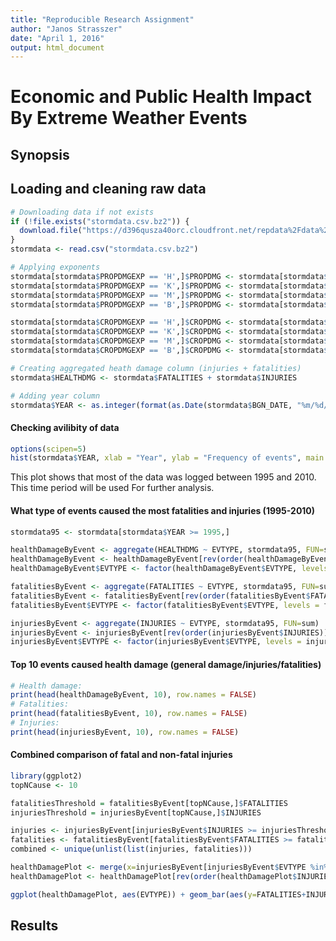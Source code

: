 ```yaml
---
title: "Reproducible Research Assignment"
author: "Janos Strasszer"
date: "April 1, 2016"
output: html_document
---
```


# Economic and Public Health Impact By Extreme Weather Events

## Synopsis

## Loading and cleaning raw data

```r
# Downloading data if not exists
if (!file.exists("stormdata.csv.bz2")) {
  download.file("https://d396qusza40orc.cloudfront.net/repdata%2Fdata%2FStormData.csv.bz2", "stormdata.csv.bz2")
}
stormdata <- read.csv("stormdata.csv.bz2")

# Applying exponents
stormdata[stormdata$PROPDMGEXP == 'H',]$PROPDMG <- stormdata[stormdata$PROPDMGEXP == 'H',]$PROPDMG * 10^2
stormdata[stormdata$PROPDMGEXP == 'K',]$PROPDMG <- stormdata[stormdata$PROPDMGEXP == 'K',]$PROPDMG * 10^3
stormdata[stormdata$PROPDMGEXP == 'M',]$PROPDMG <- stormdata[stormdata$PROPDMGEXP == 'M',]$PROPDMG * 10^6
stormdata[stormdata$PROPDMGEXP == 'B',]$PROPDMG <- stormdata[stormdata$PROPDMGEXP == 'B',]$PROPDMG * 10^9

stormdata[stormdata$CROPDMGEXP == 'H',]$CROPDMG <- stormdata[stormdata$CROPDMGEXP == 'H',]$CROPDMG * 10^2
stormdata[stormdata$CROPDMGEXP == 'K',]$CROPDMG <- stormdata[stormdata$CROPDMGEXP == 'K',]$CROPDMG * 10^3
stormdata[stormdata$CROPDMGEXP == 'M',]$CROPDMG <- stormdata[stormdata$CROPDMGEXP == 'M',]$CROPDMG * 10^6
stormdata[stormdata$CROPDMGEXP == 'B',]$CROPDMG <- stormdata[stormdata$CROPDMGEXP == 'B',]$CROPDMG * 10^9

# Creating aggregated heath damage column (injuries + fatalities)
stormdata$HEALTHDMG <- stormdata$FATALITIES + stormdata$INJURIES

# Adding year column
stormdata$YEAR <- as.integer(format(as.Date(stormdata$BGN_DATE, "%m/%d/%Y"), "%Y"))
```

#### Checking avilibity of data

```r
options(scipen=5)
hist(stormdata$YEAR, xlab = "Year", ylab = "Frequency of events", main = "Distribution of logged events between 1950 and 2010", breaks=24, col = "lightblue")
```

This plot shows that most of the data was logged between 1995 and 2010. This time period will be used For further analysis.



#### What type of events caused the most fatalities and injuries (1995-2010)
```r
stormdata95 <- stormdata[stormdata$YEAR >= 1995,]

healthDamageByEvent <- aggregate(HEALTHDMG ~ EVTYPE, stormdata95, FUN=sum)
healthDamageByEvent <- healthDamageByEvent[rev(order(healthDamageByEvent$HEALTHDMG)),]
healthDamageByEvent$EVTYPE <- factor(healthDamageByEvent$EVTYPE, levels = healthDamageByEvent$EVTYPE)

fatalitiesByEvent <- aggregate(FATALITIES ~ EVTYPE, stormdata95, FUN=sum)
fatalitiesByEvent <- fatalitiesByEvent[rev(order(fatalitiesByEvent$FATALITIES)),]
fatalitiesByEvent$EVTYPE <- factor(fatalitiesByEvent$EVTYPE, levels = fatalitiesByEvent$EVTYPE)

injuriesByEvent <- aggregate(INJURIES ~ EVTYPE, stormdata95, FUN=sum)
injuriesByEvent <- injuriesByEvent[rev(order(injuriesByEvent$INJURIES)),]
injuriesByEvent$EVTYPE <- factor(injuriesByEvent$EVTYPE, levels = injuriesByEvent$EVTYPE)
```
#### Top 10 events caused health damage (general damage/injuries/fatalities)
```r
# Health damage:
print(head(healthDamageByEvent, 10), row.names = FALSE)
# Fatalities:
print(head(fatalitiesByEvent, 10), row.names = FALSE)
# Injuries:
print(head(injuriesByEvent, 10), row.names = FALSE)
```


#### Combined comparison of fatal and non-fatal injuries
```r
library(ggplot2)
topNCause <- 10

fatalitiesThreshold = fatalitiesByEvent[topNCause,]$FATALITIES
injuriesThreshold = injuriesByEvent[topNCause,]$INJURIES

injuries <- injuriesByEvent[injuriesByEvent$INJURIES >= injuriesThreshold,]$EVTYPE
fatalities <- fatalitiesByEvent[fatalitiesByEvent$FATALITIES >= fatalitiesThreshold,]$EVTYPE
combined <- unique(unlist(list(injuries, fatalities)))

healthDamagePlot <- merge(x=injuriesByEvent[injuriesByEvent$EVTYPE %in% combined,], y=fatalitiesByEvent[fatalitiesByEvent$EVTYPE %in% combined,], by="EVTYPE")
healthDamagePlot <- healthDamagePlot[rev(order(healthDamagePlot$INJURIES)),]

ggplot(healthDamagePlot, aes(EVTYPE)) + geom_bar(aes(y=FATALITIES+INJURIES), stat="identity", fill = "darkorange") + geom_bar(aes(y=FATALITIES), stat="identity", fill = "darkred") + theme(axis.text.x = element_text(angle = 90, hjust = 1)) + xlab("Event Type") + ylab("Fatalities + Injuries") + ggtitle("Fatalities and injuries caused by various event types (1995-2010)")

```



## Results


